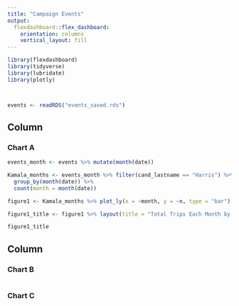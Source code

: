 ```yaml
---
title: "Campaign Events"
output: 
  flexdashboard::flex_dashboard:
    orientation: columns
    vertical_layout: fill
---
```


```r
library(flexdashboard)
library(tidyverse)
library(lubridate)
library(plotly)



events <- readRDS("events_saved.rds")
```

Column {data-width=650}
-----------------------------------------------------------------------

### Chart A

```r
events_month <- events %>% mutate(month(date))

Kamala_months <- events_month %>% filter(cand_lastname == "Harris") %>% 
  group_by(month(date)) %>% 
  count(month = month(date))

figure1 <- Kamala_months %>% plot_ly(x = ~month, y = ~n, type = "bar")

figure1_title <- figure1 %>% layout(title = "Total Trips Each Month by Harris")

figure1_title


```

Column {data-width=350}
-----------------------------------------------------------------------

### Chart B

```r

```

### Chart C

```r

```

